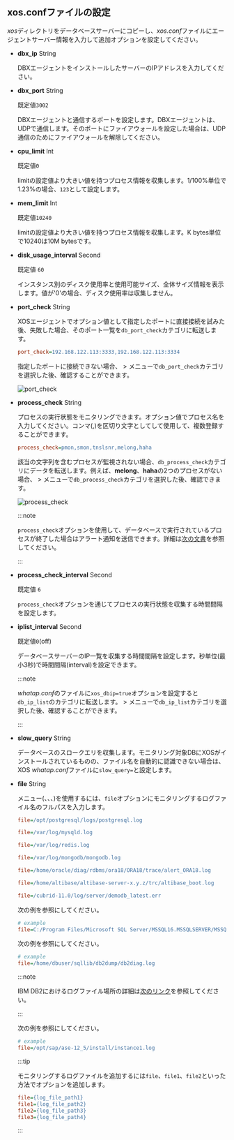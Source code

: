 ## xos.confファイルの設定

*xos*ディレクトリをデータベースサーバーにコピーし、*xos.conf*ファイルにエージェントサーバー情報を入力して追加オプションを設定してください。

- **dbx_ip** <span class='type'>String</span>

  DBXエージェントをインストールしたサーバーのIPアドレスを入力してください。  

- **dbx_port** <span class='type'>String</span>

  既定値`3002`

  DBXエージェントと通信するポートを設定します。DBXエージェントは、UDPで通信します。そのポートにファイアウォールを設定した場合は、UDP通信のためにファイアウォールを解除してください。  

- **cpu_limit** <span class='type'>Int</span>

  既定値`0`

  limitの設定値より大きい値を持つプロセス情報を収集します。1/100%単位で1.23%の場合、`123`として設定します。  

- **mem_limit** <span class='type'>Int</span>

  既定値`10240`

  limitの設定値より大きい値を持つプロセス情報を収集します。K bytes単位で10240は10M bytesです。

- **disk_usage_interval** <span class='type'>Second</span>

  既定値 `60`

  インスタンス別のディスク使用率と使用可能サイズ、全体サイズ情報を表示します。値が'0'の場合、ディスク使用率は収集しません。

- **port_check** <span class='type'>String</span>

  XOSエージェントでオプション値として指定したポートに直接接続を試みた後、失敗した場合、そのポート一覧を`db_port_check`カテゴリに転送します。

  ```ini title="xos.conf"
  port_check=192.168.122.113:3333,192.168.122.113:3334
  ```

  指定したポートに接続できない場合、<Cmdname sid="side_analysis" className="uitext" /> &gt; <Cmdname sid="side_metricsSearch" className="uitext" />メニューで`db_port_check`カテゴリを選択した後、確認することができます。

  ![port_check](/img/db-xos-conf-port-check-metrics.png)

- **process_check** <span class='type'>String</span>

  プロセスの実行状態をモニタリングできます。オプション値でプロセス名を入力してください。コンマ(,)を区切り文字としてして使用して、複数登録することができます。

  ```ini title='xos.conf'
  process_check=pmon,smon,tnslsnr,melong,haha
  ```

  該当の文字列を含むプロセスが監視されない場合、`db_process_check`カテゴリにデータを転送します。例えば、**melong**、**haha**の2つのプロセスがない場合、<Cmdname sid="side_analysis" className="uitext" /> &gt; <Cmdname sid="side_metricsSearch" className="uitext" />メニューで`db_process_check`カテゴリを選択した後、確認できます。

  ![process_check](/img/db-xos-conf-process-check-metrics.png)

  :::note

  `process_check`オプションを使用して、データベースで実行されているプロセスが終了した場合はアラート通知を送信できます。詳細は[次の文書](../best-practice-guides/set-db-metric-warning-notice)を参照してください。

  :::

- **process_check_interval** <span class='type'>Second</span>

  既定値 `6`

  `process_check`オプションを通じてプロセスの実行状態を収集する時間間隔を設定します。

- **iplist_interval** <span class='type'>Second</span>

  既定値`0`(off)

  データベースサーバーのIP一覧を収集する時間間隔を設定します。秒単位(最小3秒)で時間間隔(interval)を設定できます。

  :::note

  *whatap.conf*のファイルに`xos_dbip=true`オプションを設定すると`db_ip_list`のカテゴリに転送します。<Cmdname sid="side_analysis" className="uitext" /> &gt; <Cmdname sid="side_metricsSearch" className="uitext" />メニューで`db_ip_list`カテゴリを選択した後、確認することができます。

  :::

<InDoc product='mysql,postgresql'>

- **slow_query** <span class='type'>String</span>

  データベースのスロークエリを収集します。モニタリング対象DBにXOSがインストールされているものの、ファイル名を自動的に認識できない場合は、XOS *whatap.conf*ファイルに`slow_query=`と設定します。

</InDoc>

<InDoc product="postgresql,mysql,redis,mongodb,oracle,altibase,cubrid,mssql,db2,sapase">

- **file** <span class='type'>String</span>

  <Cmdname sid="side_log" className="uitext" />メニュー(<Cmdname sid="side_logTail" className="uitext" />、<Cmdname sid="side_logExplorer" className="uitext" />、<Cmdname sid="side_logSearch" className="uitext" />、<Cmdname sid="side_logSetting" className="uitext" />)を使用するには、`file`オプションにモニタリングするログファイル名のフルパスを入力します。

  <InDoc product='postgresql'>

  ```ini title='xos.conf'
  file=/opt/postgresql/logs/postgresql.log
  ```

  </InDoc>
  <InDoc product='mysql'>

  ```ini title='xos.conf'
  file=/var/log/mysqld.log
  ```

  </InDoc>
  <InDoc product='redis'>

  ```ini title='xos.conf'
  file=/var/log/redis.log
  ```

  </InDoc>
  <InDoc product='mongodb'>

  ```ini title='xos.conf'
  file=/var/log/mongodb/mongodb.log
  ```

  </InDoc>

  <InDoc product='oracle'>

  ```ini title='xos.conf'
  file=/home/oracle/diag/rdbms/ora18/ORA18/trace/alert_ORA18.log
  ```

  </InDoc>

  <InDoc product='altibase'>

  ```ini title='xos.conf'
  file=/home/altibase/altibase-server-x.y.z/trc/altibase_boot.log
  ```

  </InDoc>

  <InDoc product="cubrid">

  ```ini title='xos.conf'
  file=/cubrid-11.0/log/server/demodb_latest.err
  ```

  </InDoc>

  <InDoc product='mssql'>

  次の例を参照にしてください。

  ```ini title='xos.conf'
  # example
  file=C:/Program Files/Microsoft SQL Server/MSSQL16.MSSQLSERVER/MSSQL/Log/ERRORLOG
  ```

  </InDoc>

  <InDoc product='db2'>

  次の例を参照にしてください。

  ```ini title='xos.conf'
  # example
  file=/home/dbuser/sqllib/db2dump/db2diag.log
  ```

  :::note

  IBM DB2におけるログファイル場所の詳細は[次のリンク](https://www.ibm.com/docs/db2/11.1?topic=parameters-logpath-location-log-files)を参照してください。

  :::

  </InDoc>

  <InDoc product='sapase'>

  次の例を参照にしてください。

  ```ini title='xos.conf'
  # example
  file=/opt/sap/ase-12_5/install/instance1.log
  ```

  </InDoc>

  :::tip

  モニタリングするログファイルを追加するには`file`、`file1`、`file2`といった方法でオプションを追加します。

  ```ini title="xos.conf"
  file={log_file_path1}
  file1={log_file_path2}
  file2={log_file_path3}
  file3={log_file_path4}
  ```

  :::

</InDoc>
